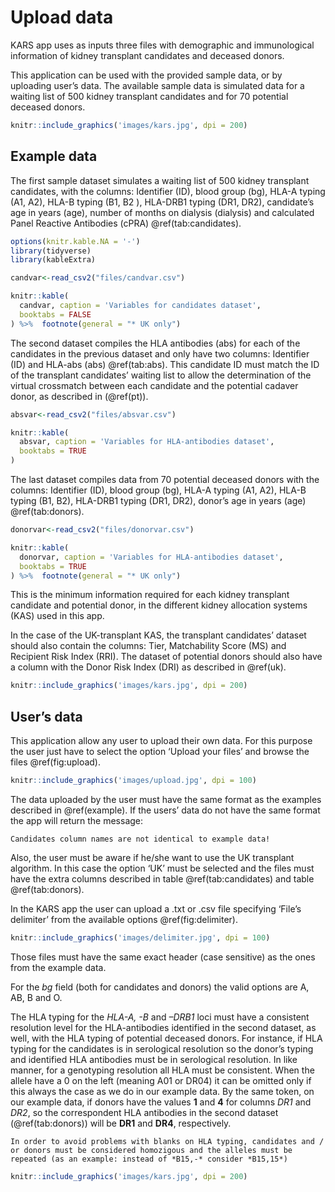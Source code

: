 # Upload data {#data}

KARS app uses as inputs three files with demographic and immunological information of kidney transplant candidates and deceased donors.

This application can be used with the provided sample data, or by uploading user’s data. The available sample data is simulated data for a waiting list of 500 kidney transplant candidates and for 70 potential deceased donors.

```r
knitr::include_graphics('images/kars.jpg', dpi = 200)
```

## Example data {#example}

The first sample dataset simulates a waiting list of 500 kidney transplant candidates, with the columns: Identifier (ID), blood group (bg), HLA-A typing (A1, A2), HLA-B typing (B1, B2 ), HLA-DRB1 typing (DR1, DR2), candidate's age in years (age), number of months on dialysis (dialysis) and calculated Panel Reactive Antibodies (cPRA) \@ref(tab:candidates).

```r
options(knitr.kable.NA = '-')
library(tidyverse)
library(kableExtra)

candvar<-read_csv2("files/candvar.csv")

knitr::kable(
  candvar, caption = 'Variables for candidates dataset',
  booktabs = FALSE
) %>%  footnote(general = "* UK only")
```

The second dataset compiles the HLA antibodies (abs) for each of the candidates in the previous dataset and only have two columns: Identifier (ID) and HLA-abs (abs) \@ref(tab:abs). This candidate ID must match the ID of the transplant candidates’ waiting list to allow the determination of the virtual crossmatch between each candidate and the potential cadaver donor, as described in (\@ref(pt)).

```r

absvar<-read_csv2("files/absvar.csv")

knitr::kable(
  absvar, caption = 'Variables for HLA-antibodies dataset',
  booktabs = TRUE
)
```

The last dataset compiles data from 70 potential deceased donors with the columns: Identifier (ID), blood group (bg), HLA-A typing (A1, A2), HLA-B typing (B1, B2), HLA-DRB1 typing (DR1, DR2), donor's age in years (age) \@ref(tab:donors).

```r

donorvar<-read_csv2("files/donorvar.csv")

knitr::kable(
  donorvar, caption = 'Variables for HLA-antibodies dataset',
  booktabs = TRUE
) %>%  footnote(general = "* UK only")
```

This is the minimum information required for each kidney transplant candidate and potential donor, in the different kidney allocation systems (KAS) used in this app.

In the case of the UK-transplant KAS, the transplant candidates' dataset should also contain the columns: Tier, Matchability Score (MS) and Recipient Risk Index (RRI). The dataset of potential donors should also have a column with the Donor Risk Index (DRI) as described in \@ref(uk).

```r
knitr::include_graphics('images/kars.jpg', dpi = 200)
```

## User's data {#users}

This application allow any user to upload their own data. For this purpose the user just have to select the option 'Upload your files' and browse the files \@ref(fig:upload).

```r
knitr::include_graphics('images/upload.jpg', dpi = 100)
```

The data uploaded by the user must have the same format as the examples described in \@ref(example). If the users' data do not have the same format the app will return the message:

```block
Candidates column names are not identical to example data!
```

Also, the user must be aware if he/she want to use the UK transplant algorithm. In this case the option 'UK' must be selected and the files must have the extra columns described in table \@ref(tab:candidates) and table \@ref(tab:donors).

In the KARS app the user can upload a .txt or .csv file specifying 'File's delimiter' from the available options \@ref(fig:delimiter). 

```r
knitr::include_graphics('images/delimiter.jpg', dpi = 100)
```

Those files must have the same exact header (case sensitive) as the ones from the example data.

For the *bg* field (both for candidates and donors) the valid options are A, AB, B and O. 

The HLA typing for the *HLA-A, -B* and *–DRB1* loci must have a consistent resolution level for the HLA-antibodies identified in the second dataset, as well, with the HLA typing of potential deceased donors. For instance, if HLA typing for the candidates is in serological resolution so the donor's typing and identified HLA antibodies must be in serological resolution. In like manner, for a genotyping resolution all HLA must be consistent. When the allele have a 0 on the left (meaning A01 or DR04) it can be omitted only if this always the case as we do in our example data. By the same token, on our example data, if donors have the values **1** and **4** for columns *DR1* and *DR2*, so the correspondent HLA antibodies in the second dataset (\@ref(tab:donors)) will be **DR1** and **DR4**, respectively.

```block
In order to avoid problems with blanks on HLA typing, candidates and / or donors must be considered homozigous and the alleles must be repeated (as an example: instead of *B15,-* consider *B15,15*) 
```


```r
knitr::include_graphics('images/kars.jpg', dpi = 200)
```
